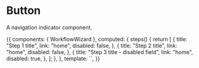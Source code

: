 
<Meta title="Workflow|Wizard" component={WorkflowWizard} />

# Button

<Props of={WorkflowWizard} />

A navigation indicator component.

<Preview>
  <Story name="Basic">
    {{
      components: { WorkflowWizard },
      computed: {
        steps() {
          return [
            {
              title: "Step 1 title",
              link: "home",
              disabled: false,
            },
            {
              title: "Step 2 title",
              link: "home",
              disabled: false,
            },
            {
              title: "Step 3 title - disabled field",
              link: "home",
              disabled: true,
            },
          ];
        },
      },
      template: `<WorkflowWizard :steps="steps" />`,
    }}
  </Story>
</Preview>

